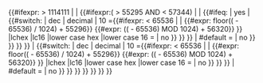{{#ifexpr:{{{2|0}}} > 1114111 |<!--Too large-->| {{#ifexpr:({{{2|0}}} > 55295 AND {{{2|0}}} < 57344) |<!--Surrogate-->|<!-- Check for illegal code points, higher than U+10FFFF or in the Surrogates area U+D800..U+DFFF.

-->{{#ifeq: {{lc:{{{3|}}}}} | yes | <!-- switch for surrogatesonly = yes

-->{{#switch: {{{base|}}}<!--switch for output choice

Decimal output, surrogates only.-->| dec | decimal | 10 ={{#ifexpr:{{{2|0}}} < 65536 | | {{#expr: floor(({{{2|0}}} - 65536) / 1024) + 55296}}  {{#expr: (({{{2|0}}} - 65536) MOD 1024) + 56320}} }}<!--If U+FFFF or lower, UTF-16 is just the scalar value. Otherwise, figure out surrogates.

Lower case hexadecimal output, surrogates only.-->|lchex |lc16 |lower case hex |lower case 16 ={{lc:{{#ifexpr:{{{2|0}}} < 65536 | | {{hexadecimal|{{#expr: floor(({{{2|0}}} - 65536) / 1024) + 55296}} | no}} {{hexadecimal|{{#expr: (({{{2|0}}} - 65536) MOD 1024) + 56320}} | no }} }} }}<!--If U+ffff or lower, UTF-16 is just the scalar value. Otherwise, figure out surrogates.

Default base is hex output, surrogates only.-->| #default ={{uc:{{#ifexpr:{{{2|0}}} < 65536 | | {{hexadecimal|{{#expr: floor(({{{2|0}}} - 65536) / 1024) + 55296}} | no}} {{hexadecimal|{{#expr: (({{{2|0}}} - 65536) MOD 1024) + 56320}} | no }} }} }}<!--If U+FFFF or lower, UTF-16 is just the scalar value. Otherwise, figure out surrogates.

-->}} | <!-- surrogatesonly = no / default

-->{{#switch: {{{base|}}}<!--switch for output choice

Decimal output.-->| dec | decimal | 10 ={{#ifexpr:{{{2|0}}} < 65536 | {{{2|0}}} | {{#expr: floor(({{{2|0}}} - 65536) / 1024) + 55296}}  {{#expr: (({{{2|0}}} - 65536) MOD 1024) + 56320}} }}<!--If U+FFFF or lower, UTF-16 is just the scalar value. Otherwise, figure out surrogates.

Lower case hexadecimal output.-->|lchex |lc16 |lower case hex |lower case 16 ={{lc:{{#ifexpr:{{{2|0}}} < 65536 | {{Str rightc|{{padleft:{{{1|}}}|4}}|4}} | {{hexadecimal|{{#expr: floor(({{{2|0}}} - 65536) / 1024) + 55296}} | no}}  {{hexadecimal|{{#expr: (({{{2|0}}} - 65536) MOD 1024) + 56320}} | no }} }} }}<!--If U+ffff or lower, UTF-16 is just the scalar value. Otherwise, figure out surrogates.

Default base is hex output.-->| #default ={{uc:{{#ifexpr:{{{2|0}}} < 65536 | {{Str rightc|{{padleft:{{{1|}}}|4}}|4}} | {{hexadecimal|{{#expr: floor(({{{2|0}}} - 65536) / 1024) + 55296}} | no}}  {{hexadecimal|{{#expr: (({{{2|0}}} - 65536) MOD 1024) + 56320}} | no }} }} }}<!--If U+FFFF or lower, UTF-16 is just the scalar value. Otherwise, figure out surrogates.

-->}} }} }} }}